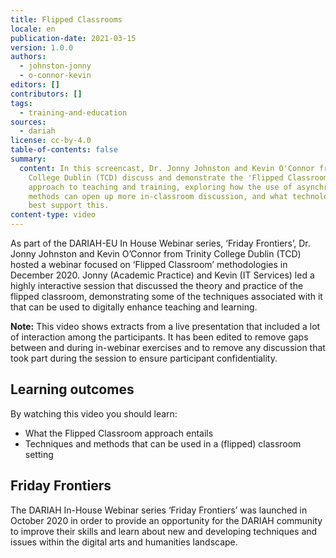 ```yaml
---
title: Flipped Classrooms
locale: en
publication-date: 2021-03-15
version: 1.0.0
authors:
  - johnston-jonny
  - o-connor-kevin
editors: []
contributors: []
tags:
  - training-and-education
sources:
  - dariah
license: cc-by-4.0
table-of-contents: false
summary:
  content: In this screencast, Dr. Jonny Johnston and Kevin O'Connor from Trinity
    College Dublin (TCD) discuss and demonstrate the 'Flipped Classroom'
    approach to teaching and training, exploring how the use of asynchronous
    methods can open up more in-classroom discussion, and what technologies can
    best support this.
content-type: video
---
```

As part of the DARIAH-EU In House Webinar series, ‘Friday Frontiers’, Dr. Jonny Johnston and Kevin O’Connor from Trinity College Dublin (TCD) hosted a webinar focused on ‘Flipped Classroom’ methodologies in December 2020. Jonny (Academic Practice) and Kevin (IT Services) led a highly interactive session that discussed the theory and practice of the flipped classroom, demonstrating some of the techniques associated with it that can be used to digitally enhance teaching and learning.

**Note:** This video shows extracts from a live presentation that included a lot of interaction among the participants. It has been edited to remove gaps between and during in-webinar exercises and to remove any discussion that took part during the session to ensure participant confidentiality.

## Learning outcomes

By watching this video you should learn:

* What the Flipped Classroom approach entails
* Techniques and methods that can be used in a (flipped) classroom setting

<VideoCard provider="youtube" id="b8NaN28eFxY" title="Click to view" image="/assets/content/assets/en/resources/hosted/flipped-classrooms/flipped-classrooms-title-slide-jpeg" subtitle="Flipped Classrooms" />

## Friday Frontiers

The DARIAH In-House Webinar series ‘Friday Frontiers’ was launched in October 2020 in order to provide an opportunity for the DARIAH community to improve their skills and learn about new and developing techniques and issues within the digital arts and humanities landscape.
